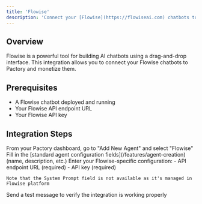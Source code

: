 ```yaml
---
title: 'Flowise'
description: 'Connect your [Flowise](https://flowiseai.com) chatbots to Pactory'
---
```


## Overview

Flowise is a powerful tool for building AI chatbots using a drag-and-drop interface. This integration allows you to connect your Flowise chatbots to Pactory and monetize them.

## Prerequisites

- A Flowise chatbot deployed and running
- Your Flowise API endpoint URL
- Your Flowise API key

## Integration Steps

<Steps>
  <Step title="Access Integration">
    From your Pactory dashboard, go to "Add New Agent" and select "Flowise"
  </Step>
  <Step title="Configure Basic Settings">
    Fill in the [standard agent configuration fields](/features/agent-creation) (name, description, etc.)
  </Step>
  <Step title="Configure Integration">
    Enter your Flowise-specific configuration:
    - API endpoint URL (required)
    - API key (required)

    Note that the System Prompt field is not available as it's managed in Flowise platform
  </Step>
  <Step title="Test Connection">
    Send a test message to verify the integration is working properly
  </Step>
</Steps>

